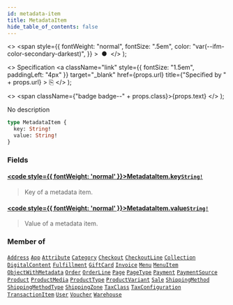 ```yaml
---
id: metadata-item
title: MetadataItem
hide_table_of_contents: false
---
```


  <>
    <span
      style={{
        fontWeight: "normal",
        fontSize: ".5em",
        color: "var(--ifm-color-secondary-darkest)",
      }}
    >
      &nbsp;●&nbsp;
    </span>
  </>
);

  <>
    Specification
    <a
      className="link"
      style={{ fontSize: "1.5em", paddingLeft: "4px" }}
      target="\_blank"
      href={props.url}
      title={"Specified by " + props.url}
    >
      ⎘
    </a>
  </>
);

  <>
    <span className={"badge badge--" + props.class}>{props.text}</span>
  </>
);

No description

```graphql
type MetadataItem {
  key: String!
  value: String!
}
```

### Fields

#### [<code style={{ fontWeight: 'normal' }}>MetadataItem.<b>key</b></code>](#)<Bullet />[`String!`](../../api-reference/miscellaneous/scalars/string) <Badge class="secondary" text="non-null"/> <Badge class="secondary" text="scalar"/> <Badge class="secondary" text="miscellaneous"/>

> Key of a metadata item.

#### [<code style={{ fontWeight: 'normal' }}>MetadataItem.<b>value</b></code>](#)<Bullet />[`String!`](../../api-reference/miscellaneous/scalars/string) <Badge class="secondary" text="non-null"/> <Badge class="secondary" text="scalar"/> <Badge class="secondary" text="miscellaneous"/>

> Value of a metadata item.

### Member of

[`Address`](../../api-reference/users/objects/address) <Badge class="secondary" text="object"/><Bullet />[`App`](../../api-reference/apps/objects/app) <Badge class="secondary" text="object"/><Bullet />[`Attribute`](../../api-reference/attributes/objects/attribute) <Badge class="secondary" text="object"/><Bullet />[`Category`](../../api-reference/products/objects/category) <Badge class="secondary" text="object"/><Bullet />[`Checkout`](../../api-reference/checkout/objects/checkout) <Badge class="secondary" text="object"/><Bullet />[`CheckoutLine`](../../api-reference/checkout/objects/checkout-line) <Badge class="secondary" text="object"/><Bullet />[`Collection`](../../api-reference/products/objects/collection) <Badge class="secondary" text="object"/><Bullet />[`DigitalContent`](../../api-reference/miscellaneous/objects/digital-content) <Badge class="secondary" text="object"/><Bullet />[`Fulfillment`](../../api-reference/orders/objects/fulfillment) <Badge class="secondary" text="object"/><Bullet />[`GiftCard`](../../api-reference/gift-cards/objects/gift-card) <Badge class="secondary" text="object"/><Bullet />[`Invoice`](../../api-reference/miscellaneous/objects/invoice) <Badge class="secondary" text="object"/><Bullet />[`Menu`](../../api-reference/miscellaneous/objects/menu) <Badge class="secondary" text="object"/><Bullet />[`MenuItem`](../../api-reference/miscellaneous/objects/menu-item) <Badge class="secondary" text="object"/><Bullet />[`ObjectWithMetadata`](../../api-reference/miscellaneous/interfaces/object-with-metadata) <Badge class="secondary" text="interface"/><Bullet />[`Order`](../../api-reference/orders/objects/order) <Badge class="secondary" text="object"/><Bullet />[`OrderLine`](../../api-reference/orders/objects/order-line) <Badge class="secondary" text="object"/><Bullet />[`Page`](../../api-reference/pages/objects/page) <Badge class="secondary" text="object"/><Bullet />[`PageType`](../../api-reference/pages/objects/page-type) <Badge class="secondary" text="object"/><Bullet />[`Payment`](../../api-reference/payments/objects/payment) <Badge class="secondary" text="object"/><Bullet />[`PaymentSource`](../../api-reference/payments/objects/payment-source) <Badge class="secondary" text="object"/><Bullet />[`Product`](../../api-reference/products/objects/product) <Badge class="secondary" text="object"/><Bullet />[`ProductMedia`](../../api-reference/products/objects/product-media) <Badge class="secondary" text="object"/><Bullet />[`ProductType`](../../api-reference/products/objects/product-type) <Badge class="secondary" text="object"/><Bullet />[`ProductVariant`](../../api-reference/products/objects/product-variant) <Badge class="secondary" text="object"/><Bullet />[`Sale`](../../api-reference/discounts/objects/sale) <Badge class="secondary" text="object"/><Bullet />[`ShippingMethod`](../../api-reference/shipping/objects/shipping-method) <Badge class="secondary" text="object"/><Bullet />[`ShippingMethodType`](../../api-reference/shipping/objects/shipping-method-type) <Badge class="secondary" text="object"/><Bullet />[`ShippingZone`](../../api-reference/shipping/objects/shipping-zone) <Badge class="secondary" text="object"/><Bullet />[`TaxClass`](../../api-reference/taxes/objects/tax-class) <Badge class="secondary" text="object"/><Bullet />[`TaxConfiguration`](../../api-reference/taxes/objects/tax-configuration) <Badge class="secondary" text="object"/><Bullet />[`TransactionItem`](../../api-reference/payments/objects/transaction-item) <Badge class="secondary" text="object"/><Bullet />[`User`](../../api-reference/users/objects/user) <Badge class="secondary" text="object"/><Bullet />[`Voucher`](../../api-reference/discounts/objects/voucher) <Badge class="secondary" text="object"/><Bullet />[`Warehouse`](../../api-reference/products/objects/warehouse) <Badge class="secondary" text="object"/>
